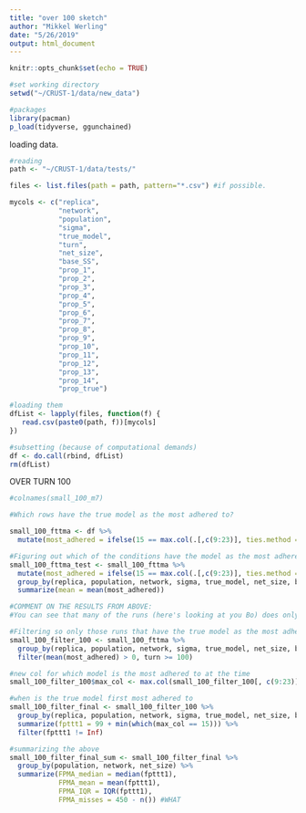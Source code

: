 ```yaml
---
title: "over 100 sketch"
author: "Mikkel Werling"
date: "5/26/2019"
output: html_document
---
```


```r
knitr::opts_chunk$set(echo = TRUE)
```

```r
#set working directory
setwd("~/CRUST-1/data/new_data")

#packages 
library(pacman)
p_load(tidyverse, ggunchained) 
```

loading data. 

```r
#reading 
path <- "~/CRUST-1/data/tests/"

files <- list.files(path = path, pattern="*.csv") #if possible. 

mycols <- c("replica", 
            "network", 
            "population", 
            "sigma",
            "true_model",
            "turn",
            "net_size",
            "base_SS",
            "prop_1",
            "prop_2",
            "prop_3",
            "prop_4",
            "prop_5",
            "prop_6",
            "prop_7",
            "prop_8",
            "prop_9",
            "prop_10",
            "prop_11",
            "prop_12",
            "prop_13",
            "prop_14",
            "prop_true")

#loading them 
dfList <- lapply(files, function(f) {  
   read.csv(paste0(path, f))[mycols]
})

#subsetting (because of computational demands)
df <- do.call(rbind, dfList) 
rm(dfList)
```


OVER TURN 100
```r

#colnames(small_100_m7)

#Which rows have the true model as the most adhered to?

small_100_fttma <- df %>%
  mutate(most_adhered = ifelse(15 == max.col(.[,c(9:23)], ties.method = "last"), 1, 0)) 

#Figuring out which of the conditions have the model as the most adhered at any point
small_100_fttma_test <- small_100_fttma %>%
  mutate(most_adhered = ifelse(15 == max.col(.[,c(9:23)], ties.method = "last"), 1, 0)) %>%
  group_by(replica, population, network, sigma, true_model, net_size, base_SS) %>%
  summarize(mean = mean(most_adhered))

#COMMENT ON THE RESULTS FROM ABOVE:
#You can see that many of the runs (here's looking at you Bo) does only occasionally get the true model as the most adhered to. But as it does it sometimes (by chance), there will still be accounts of it in the statistics. 

#Filtering so only those runs that have the true model as the most adhered to are included 
small_100_filter_100 <- small_100_fttma %>%
  group_by(replica, population, network, sigma, true_model, net_size, base_SS) %>%
  filter(mean(most_adhered) > 0, turn >= 100)

#new col for which model is the most adhered to at the time
small_100_filter_100$max_col <- max.col(small_100_filter_100[, c(9:23)], "last")

#when is the true model first most adhered to
small_100_filter_final <- small_100_filter_100 %>%
  group_by(replica, population, network, sigma, true_model, net_size, base_SS) %>%
  summarize(fpttt1 = 99 + min(which(max_col == 15))) %>%
  filter(fpttt1 != Inf)

#summarizing the above
small_100_filter_final_sum <- small_100_filter_final %>%
  group_by(population, network, net_size) %>%
  summarize(FPMA_median = median(fpttt1), 
            FPMA_mean = mean(fpttt1),
            FPMA_IQR = IQR(fpttt1),
            FPMA_misses = 450 - n()) #WHAT
```

